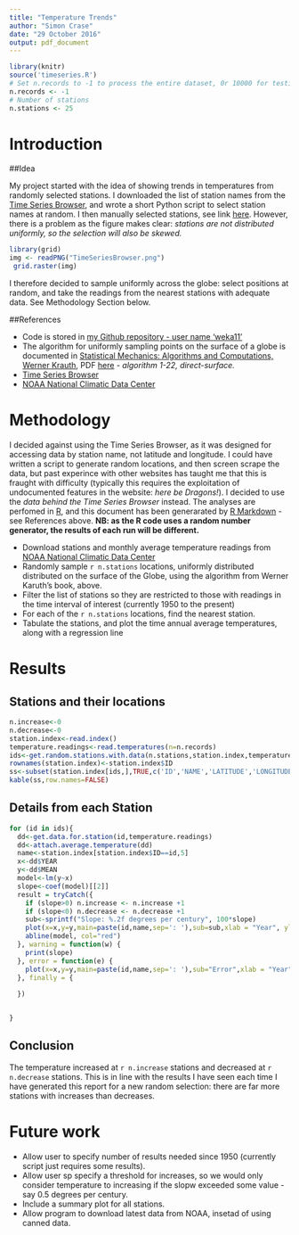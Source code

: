 ```yaml
---
title: "Temperature Trends"
author: "Simon Crase"
date: "29 October 2016"
output: pdf_document
---
```

```r
library(knitr)
source('timeseries.R')
# Set n.records to -1 to process the entire dataset, 0r 10000 for testing
n.records <- -1
# Number of stations
n.stations <- 25
```

# Introduction

##Idea

My project started with the idea of showing trends in temperatures from randomly selected stations. I downloaded the list of station names from the [Time Series Browser](http://climatemodels.uchicago.edu/timeseries/), and wrote a short Python script to select station names at random. I then manually selected stations, see link [here](http://climatemodels.uchicago.edu/timeseries/#DpPwBjiUcCsBdlJzLhDaoQtEqDsJqMgRz). However, there is a problem as the figure makes clear: _stations are not distributed uniformly, so the selection will also be skewed._
```r
library(grid)
img <- readPNG("TimeSeriesBrowser.png")
 grid.raster(img)
```

I therefore decided to sample uniformly across the globe: select positions at random, and take the readings from the nearest stations with adequate data. See Methodology Section below.


##References

* Code is stored in [my Github repository - user name 'weka11'](https://github.com/weka511/global)
* The algorithm for uniformly sampling points on the surface of a globe is documented in [Statistical Mechanics: Algorithms and Computations, Werner Krauth](https://www.amazon.com/Statistical-Mechanics-Algorithms-Computations-Physics/dp/0198515367), PDF
 [here](http://blancopeck.net/Statistics.pdf) - _algorithm 1-22, direct-surface._
* [Time Series Browser](http://climatemodels.uchicago.edu/timeseries/)
* [NOAA National Climatic Data Center](ftp://ftp.ncdc.noaa.gov/pub/data/ghcn/v3/)

# Methodology

I decided against using the Time Series Browser, as it was designed for accessing data by station name, not latitude and longitude. I could have written a script to generate random locations, and then screen scrape the data, but past experince with other websites has taught me that this is fraught with difficulty (typically this requires the exploitation of undocumented features in the website: _here be Dragons!_). I decided to use the _data behind the Time Series Browser_ instead. The analyses are perfomed in [R](https://www.r-project.org/), and this document has been generarated by [R Markdown](http://rmarkdown.rstudio.com/) - see References above. **NB: as the R code uses a random number generator, the results of each run will be different.**

* Download stations and monthly average temperature readings from [NOAA National Climatic Data Center](ftp://ftp.ncdc.noaa.gov/pub/data/ghcn/v3/)
* Randomly sample 
`r n.stations`
 locations, uniformly distributed distributed on the surface of the Globe, using the algorithm from Werner Karuth's book, above.
* Filter the list of stations so they are restricted to those with readings in the time interval of interest (currently 1950 to the present)
* For each of the `r n.stations` locations, find the nearest station.
* Tabulate the stations, and plot the time annual average temperatures, along with a regression line

# Results

## Stations and their locations

```r
n.increase<-0
n.decrease<-0
station.index<-read.index()
temperature.readings<-read.temperatures(n=n.records)
ids<-get.random.stations.with.data(n.stations,station.index,temperature.readings)
rownames(station.index)<-station.index$ID
ss<-subset(station.index[ids,],TRUE,c('ID','NAME','LATITUDE','LONGITUDE'))
kable(ss,row.names=FALSE)
```

## Details from each Station


```r
for (id in ids){
  dd<-get.data.for.station(id,temperature.readings)
  dd<-attach.average.temperature(dd)
  name<-station.index[station.index$ID==id,5]
  x<-dd$YEAR
  y<-dd$MEAN
  model<-lm(y~x)
  slope<-coef(model)[[2]]
  result = tryCatch({
    if (slope>0) n.increase <- n.increase +1
    if (slope<0) n.decrease <- n.decrease +1
    sub<-sprintf("Slope: %.2f degrees per century", 100*slope)
    plot(x=x,y=y,main=paste(id,name,sep=': '),sub=sub,xlab = "Year", ylab="Average T")
    abline(model, col="red")
  }, warning = function(w) {
    print(slope)
  }, error = function(e) {
    plot(x=x,y=y,main=paste(id,name,sep=': '),sub="Error",xlab = "Year", ylab="Average T")
  }, finally = {
    
  })


}

```

## Conclusion

The temperature increased at 
`r n.increase`
 stations and decreased at 
`r n.decrease`
 stations. This is in line with the results I have seen each time I have generated this report for a new random selection: there are far more stations with increases than decreases.
 
# Future work

* Allow user to specify number of results needed since 1950 (currently script just requires some results).
* Allow user sp specify a threshold for increases, so we would only consider temperature to increasing if the slopw exceeded some value - say 0.5 degrees per century.
* Include a summary plot for all stations.
* Allow program to download latest data from NOAA, insetad of using canned data.